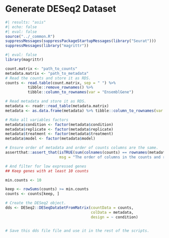 # Generate DESeq2 Dataset {.unnumbered}

```r
#| results: "asis"
#| echo: false
#| eval: false
source("../_common.R")
suppressMessages(suppressPackageStartupMessages(library("Seurat")))
suppressMessages(library("magrittr"))
```

```r
#| eval: false
library(magrittr)

count.matrix <- "path_to_counts"
metadata.matrix <- "path_to_metadata"
# Read the counts and store it as RDS.
counts <- read.table(count.matrix, sep = " ") %>% 
          tibble::remove_rownames() %>% 
          tibble::column_to_rownames(var = "EnsemblGene")

# Read metadata and store it as RDS.
metadata <- readr::read_table(metadata.matrix) 
metadata <- as.data.frame(metadata) %>% tibble::column_to_rownames(var = "sampleName")

# Make all variables factors
metadata$condition <- factor(metadata$condition)
metadata$replicate <- factor(metadata$replicate)
metadata$treatment <- factor(metadata$treatment)
metadata$model <- factor(metadata$model)

# Ensure order of metadata and order of counts columns are the same.
assertthat::assert_that(isTRUE(sum(colnames(counts) == rownames(metadata)) == 16),
                        msg = "The order of columns in the counts and rows in metadata is not the same.")

# And filter for low expressed genes 
## Keep genes with at least 10 counts

min.counts <- 10

keep <- rowSums(counts) >= min.counts
counts <- counts[keep, ] 

# Create the DESeq2 object.
dds <- DESeq2::DESeqDataSetFromMatrix(countData = counts,
                                      colData = metadata,
                                      design = ~ condition)


# Save this dds file file and use it in the rest of the scripts.
```

